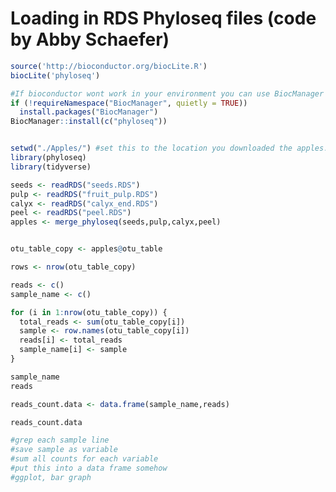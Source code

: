 # Loading in RDS Phyloseq files (code by Abby Schaefer)

```r
source('http://bioconductor.org/biocLite.R')
biocLite('phyloseq')

#If bioconductor wont work in your environment you can use BiocManager as shown below to instal the phyloseq package
if (!requireNamespace("BiocManager", quietly = TRUE))
  install.packages("BiocManager")
BiocManager::install(c("phyloseq"))


setwd("./Apples/") #set this to the location you downloaded the apples.RDS file. Otherwise this won't work!
library(phyloseq)
library(tidyverse)

seeds <- readRDS("seeds.RDS")
pulp <- readRDS("fruit_pulp.RDS")
calyx <- readRDS("calyx_end.RDS")
peel <- readRDS("peel.RDS")
apples <- merge_phyloseq(seeds,pulp,calyx,peel)

```


```r

```

```r
otu_table_copy <- apples@otu_table

rows <- nrow(otu_table_copy)

reads <- c()
sample_name <- c()

for (i in 1:nrow(otu_table_copy)) {
  total_reads <- sum(otu_table_copy[i])
  sample <- row.names(otu_table_copy[i])
  reads[i] <- total_reads
  sample_name[i] <- sample
}

sample_name
reads

reads_count.data <- data.frame(sample_name,reads)

reads_count.data

```

```r
#grep each sample line
#save sample as variable
#sum all counts for each variable
#put this into a data frame somehow
#ggplot, bar graph

```

